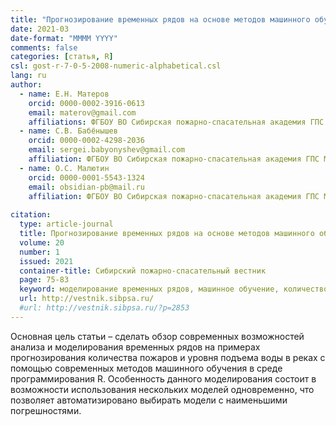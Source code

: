 ```yaml
---
title: "Прогнозирование временных рядов на основе методов машинного обучения в вопросах обеспечения природной и техносферной безопасности"
date: 2021-03
date-format: "MMMM YYYY"
comments: false
categories: [статья, R]
csl: gost-r-7-0-5-2008-numeric-alphabetical.csl
lang: ru
author:
  - name: Е.Н. Матеров
    orcid: 0000-0002-3916-0613
    email: materov@gmail.com
    affiliations: ФГБОУ ВО Сибирская пожарно-спасательная академия ГПС МЧС России      
  - name: С.В. Бабёнышев
    orcid: 0000-0002-4298-2036
    email: sergei.babyonyshev@gmail.com
    affiliation: ФГБОУ ВО Сибирская пожарно-спасательная академия ГПС МЧС России
  - name: О.С. Малютин
    orcid: 0000-0001-5543-1324
    email: obsidian-pb@mail.ru
    affiliation: ФГБОУ ВО Сибирская пожарно-спасательная академия ГПС МЧС России  
  
citation: 
  type: article-journal
  title: Прогнозирование временных рядов на основе методов машинного обучения в вопросах обеспечения природной и техносферной безопасности
  volume: 20
  number: 1
  issued: 2021
  container-title: Сибирский пожарно-спасательный вестник
  page: 75-83
  keyword: моделирование временных рядов, машинное обучение, количество пожаров
  url: http://vestnik.sibpsa.ru/
  #url: http://vestnik.sibpsa.ru/?p=2853
---
```


Основная цель статьи -- сделать обзор современных возможностей анализа и моделирования временных рядов на примерах прогнозирования количества пожаров и уровня подъема воды в реках с помощью современных методов машинного обучения в среде программирования R. Особенность данного моделирования состоит в возможности использования нескольких моделей одновременно, что позволяет автоматизировано выбирать модели с наименьшими погрешностями.
